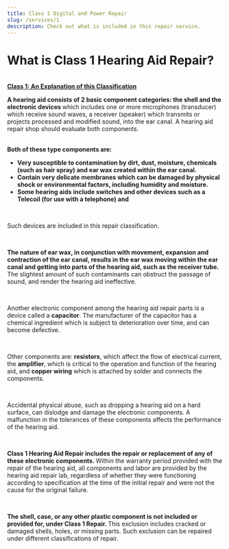 ```yaml
---
title: Class 1 Digital and Power Repair
slug: /services/1
description: Check out what is included in this repair service.
---
```


<h1>What is Class 1 Hearing Aid Repair?</h1>
<br />
<u>
  <b>Class 1: An Explanation of this Classification</b>
</u>
<br />
<p>
  <b>
    A hearing aid consists of 2 basic component categories: the shell and the
    electronic devices
  </b>
  which includes one or more microphones (transducer) which receive sound waves,
  a receiver (speaker) which transmits or projects processed and modified sound,
  into the ear canal. A hearing aid repair shop should evaluate both components.
</p>
<br />
<b>Both of these type components are:</b>
<ul>
  <li>
    <b>
      Very susceptible to contamination by dirt, dust, moisture, chemicals (such
      as hair spray) and ear wax created within the ear canal.
    </b>
  </li>
  <li>
    <b>
      Contain very delicate membranes which can be damaged by physical shock or
      environmental factors, including humidity and moisture.
    </b>
  </li>
  <li>
    <b>
      Some hearing aids include switches and other devices such as a Telecoil
      (for use with a telephone) and
    </b>
  </li>
</ul>

<br />
<p>Such devices are included in this repair classification.</p>
<br />
<p>
  <b>
    The nature of ear wax, in conjunction with movement, expansion and
    contraction of the ear canal, results in the ear wax moving within the ear
    canal and getting into parts of the hearing aid, such as the receiver tube.
  </b>
  The slightest amount of such contaminants can obstruct the passage of sound, and
  render the hearing aid ineffective.
</p>
<br />
<p>
  Another electronic component among the hearing aid repair parts is a device
  called a <b>capacitor</b>. The manufacturer of the capacitor has a chemical
  ingredient which is subject to deterioration over time, and can become
  defective.
</p>
<br />

<p>
  Other components are: <b>resistors</b>, which affect the flow of electrical
  current, the <b>amplifier</b>, which is critical to the operation and function
  of the hearing aid, and
  <b>copper wiring</b>
  which is attached by solder and connects the components.
</p>

<br />
<p>
  Accidental physical abuse, such as dropping a hearing aid on a hard surface,
  can dislodge and damage the electronic components. A malfunction in the
  tolerances of these components affects the performance of the hearing aid.
</p>
<br />
<p>
  <b>
    Class 1 Hearing Aid Repair includes the repair or replacement of any of
    these electronic components.
  </b>
  Within the warranty period provided with the repair of the hearing aid, all components
  and labor are provided by the hearing aid repair lab, regardless of whether they
  were functioning according to specification at the time of the initial repair and
  were not the cause for the original failure.
</p>
<br />
<p>
  <b>
    The shell, case, or any other plastic component is not included or provided
    for, under Class 1 Repair.
  </b>
  This exclusion includes cracked or damaged shells, holes, or missing parts. Such
  exclusion can be repaired under different classifications of repair.
</p>
